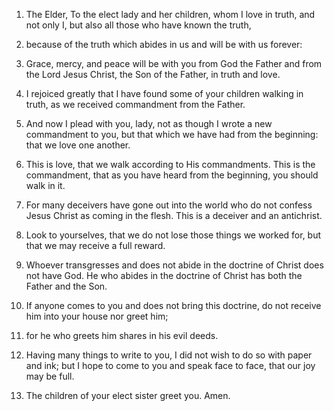 
1. The Elder, To the elect lady and her children, whom I love in truth, and not only I, but also all those who have known the truth,

2. because of the truth which abides in us and will be with us forever:

3. Grace, mercy, and peace will be with you from God the Father and from the Lord Jesus Christ, the Son of the Father, in truth and love.

4. I rejoiced greatly that I have found some of your children walking in truth, as we received commandment from the Father.

5. And now I plead with you, lady, not as though I wrote a new commandment to you, but that which we have had from the beginning: that we love one another.

6. This is love, that we walk according to His commandments. This is the commandment, that as you have heard from the beginning, you should walk in it.

7. For many deceivers have gone out into the world who do not confess Jesus Christ as coming in the flesh. This is a deceiver and an antichrist.

8. Look to yourselves, that we do not lose those things we worked for, but that we may receive a full reward.

9. Whoever transgresses and does not abide in the doctrine of Christ does not have God. He who abides in the doctrine of Christ has both the Father and the Son.

10. If anyone comes to you and does not bring this doctrine, do not receive him into your house nor greet him;

11. for he who greets him shares in his evil deeds.

12. Having many things to write to you, I did not wish to do so with paper and ink; but I hope to come to you and speak face to face, that our joy may be full.

13. The children of your elect sister greet you. Amen.


